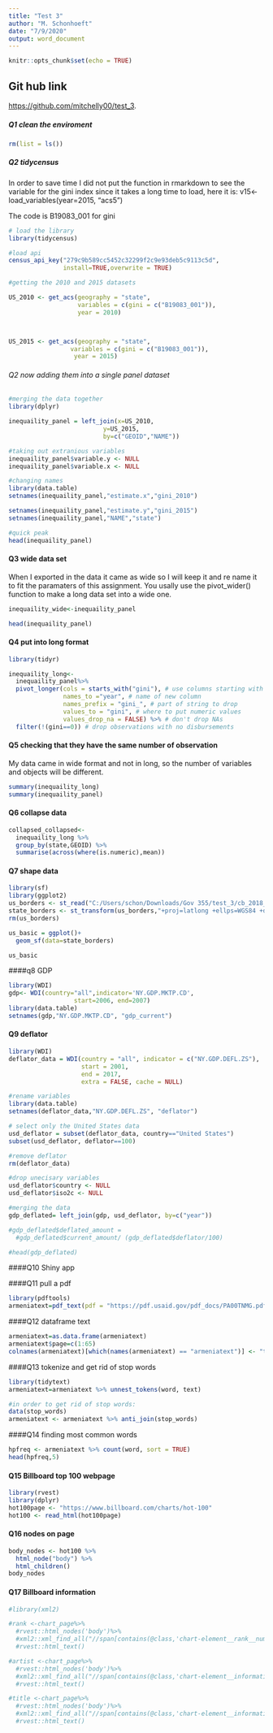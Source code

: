 ```yaml
---
title: "Test 3"
author: "M. Schonhoeft"
date: "7/9/2020"
output: word_document
---
```


```r
knitr::opts_chunk$set(echo = TRUE)
```

## Git hub link

 <https://github.com/mitchelly00/test_3>.

##### Q1 clean the enviroment

```r
rm(list = ls())
```

##### Q2 tidycensus

In order to save time I did not put the function in rmarkdown to see the variable for the gini index since it takes a long time to load, here it is:
v15<- load_variables(year=2015,
                     "acs5")

The code is B19083_001 for gini

```r
# load the library
library(tidycensus)

#load api
census_api_key("279c9b589cc5452c32299f2c9e93deb5c9113c5d",
               install=TRUE,overwrite = TRUE)

#getting the 2010 and 2015 datasets

US_2010 <- get_acs(geography = "state",
                   variables = c(gini = c("B19083_001")), 
                   year = 2010)



US_2015 <- get_acs(geography = "state",
                 variables = c(gini = c("B19083_001")), 
                  year = 2015)

```


###### Q2 now adding them into a single panel dataset
```r
#merging the data together
library(dplyr)

inequaility_panel = left_join(x=US_2010,
                          y=US_2015,
                          by=c("GEOID","NAME"))

#taking out extranious variables
inequaility_panel$variable.y <- NULL
inequaility_panel$variable.x <- NULL

#changing names
library(data.table)
setnames(inequaility_panel,"estimate.x","gini_2010")

setnames(inequaility_panel,"estimate.y","gini_2015")
setnames(inequaility_panel,"NAME","state")

#quick peak
head(inequaility_panel)
```

#### Q3 wide data set
When I exported in the data it came as wide so I will keep it and re name it to fit the paramaters of this assignment. You usally use the pivot_wider() function to make a long data set into a wide one. 
```r
inequaility_wide<-inequaility_panel

head(inequaility_panel)
```


#### Q4 put into long format
```r
library(tidyr)

inequaility_long<-
  inequaility_panel%>%
  pivot_longer(cols = starts_with("gini"), # use columns starting with "year" 
               names_to ="year", # name of new column 
               names_prefix = "gini_", # part of string to drop 
               values_to = "gini", # where to put numeric values 
               values_drop_na = FALSE) %>% # don't drop NAs 
  filter(!(gini==0)) # drop observations with no disbursements
```

#### Q5 checking that they have the same number of observation
My data came in wide format and not in long, so the number of variables and objects will be different. 
```r
summary(inequaility_long)
summary(inequaility_panel) 
```



#### Q6 collapse data
```r
collapsed_collapsed<-
  inequaility_long %>% 
  group_by(state,GEOID) %>% 
  summarise(across(where(is.numeric),mean))
```

#### Q7 shape data
```r
library(sf)
library(ggplot2)
us_borders <- st_read("C:/Users/schon/Downloads/Gov 355/test_3/cb_2018_us_state_500k")
state_borders <- st_transform(us_borders,"+proj=latlong +ellps=WGS84 +datum=WGS84")
rm(us_borders)

us_basic = ggplot()+
  geom_sf(data=state_borders)

us_basic


```

####q8 GDP
```r
library(WDI)
gdp<- WDI(country="all",indicator='NY.GDP.MKTP.CD',  
                  start=2006, end=2007)
library(data.table) 
setnames(gdp,"NY.GDP.MKTP.CD", "gdp_current")
```


#### Q9 deflator
```r
library(WDI)
deflator_data = WDI(country = "all", indicator = c("NY.GDP.DEFL.ZS"),
                    start = 2001, 
                    end = 2017, 
                    extra = FALSE, cache = NULL)

```

```r
#rename variables
library(data.table) 
setnames(deflator_data,"NY.GDP.DEFL.ZS", "deflator")

# select only the United States data 
usd_deflator = subset(deflator_data, country=="United States")
subset(usd_deflator, deflator==100)

#remove deflator
rm(deflator_data)

#drop unecisary variables
usd_deflator$country <- NULL 
usd_deflator$iso2c <- NULL

#merging the data
gdp_deflated= left_join(gdp, usd_deflator, by=c("year"))

#gdp_deflated$deflated_amount = 
  #gdp_deflated$current_amount/ (gdp_deflated$deflator/100) 

#head(gdp_deflated)
```

####Q10 Shiny app

####Q11 pull a pdf
```r
library(pdftools)
armeniatext=pdf_text(pdf = "https://pdf.usaid.gov/pdf_docs/PA00TNMG.pdf")
```

####Q12 dataframe text
```r
armeniatext=as.data.frame(armeniatext) 
armeniatext$page=c(1:65) 
colnames(armeniatext)[which(names(armeniatext) == "armeniatext")] <- "text" #change
```


####Q13 tokenize and get rid of stop words
```r
library(tidytext)
armeniatext=armeniatext %>% unnest_tokens(word, text)

#in order to get rid of stop words: 
data(stop_words)
armeniatext <- armeniatext %>% anti_join(stop_words)
```

####Q14 finding most common words
```r
hpfreq <- armeniatext %>% count(word, sort = TRUE) 
head(hpfreq,5)
```

#### Q15 Billboard top 100 webpage
```r
library(rvest)
library(dplyr)
hot100page <- "https://www.billboard.com/charts/hot-100" 
hot100 <- read_html(hot100page)
```

#### Q16 nodes on page
```r
body_nodes <- hot100 %>%
  html_node("body") %>%
  html_children() 
body_nodes
```

#### Q17 Billboard information
```r
#library(xml2)

#rank <-chart_page%>%
  #rvest::html_nodes('body')%>%
  #xml2::xml_find_all("//span[contains(@class,'chart-element__rank__number')]")%>%
  #rvest::html_text()

#artist <-chart_page%>%
  #rvest::html_nodes('body')%>%
  #xml2::xml_find_all("//span[contains(@class,'chart-element__information__artist')]")%>%
  #rvest::html_text()

#title <-chart_page%>%
  #rvest::html_nodes('body')%>%
  #xml2::xml_find_all("//span[contains(@class,'chart-element__information__song')]")%>%
  #rvest::html_text()
```

